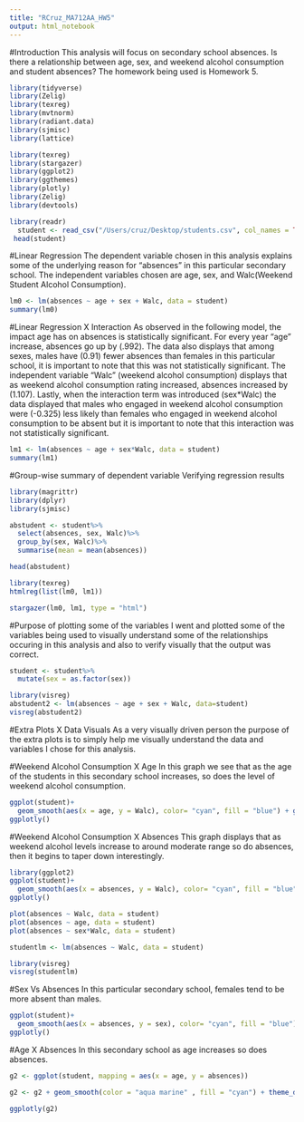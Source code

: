 ```yaml
---
title: "RCruz_MA712AA_HW5"
output: html_notebook
---
```


#Introduction
This analysis will focus on secondary school absences. Is there a relationship between age, sex, and weekend alcohol consumption and student absences? The homework being used is Homework 5.

```r
library(tidyverse)
library(Zelig)
library(texreg)
library(mvtnorm)
library(radiant.data)
library(sjmisc)
library(lattice)
```


```r
library(texreg)
library(stargazer)
library(ggplot2)
library(ggthemes)
library(plotly)
library(Zelig)
library(devtools)
```


```r
library(readr)
  student <- read_csv("/Users/cruz/Desktop/students.csv", col_names = TRUE)
 head(student)
```

#Linear Regression
The dependent variable chosen in this analysis explains some of the underlying reason for "absences" in this particular secondary school. The independent variables chosen are age, sex, and Walc(Weekend Student  Alcohol Consumption).
```r
lm0 <- lm(absences ~ age + sex + Walc, data = student)
summary(lm0)
```

#Linear Regression X Interaction
As observed in the following model, the impact age has on absences is statistically significant. For every year "age" increase, absences go up by (.992).  The data also displays that among sexes, males have (0.91) fewer absences than females in this particular school, it is important to note that this was not statistically significant. The independent variable "Walc" (weekend alcohol consumption) displays that as weekend alcohol consumption rating increased, absences increased by (1.107). Lastly, when the interaction term was introduced (sex*Walc) the data displayed that males who engaged in weekend alcohol consumption were (-0.325) less likely than females who engaged in weekend alcohol consumption to be absent but it is important to note that this interaction was not statistically significant. 

```r
lm1 <- lm(absences ~ age + sex*Walc, data = student)
summary(lm1)
```
#Group-wise summary of dependent variable
Verifying regression results
```r
library(magrittr)
library(dplyr)
library(sjmisc)

abstudent <- student%>%
  select(absences, sex, Walc)%>%
  group_by(sex, Walc)%>%
  summarise(mean = mean(absences))

head(abstudent)
```



```r
library(texreg)
htmlreg(list(lm0, lm1))
```



```r
stargazer(lm0, lm1, type = "html")
```



#Purpose of plotting some of the variables
I went and plotted some of the variables being used to visually understand some of the relationships occuring in this analysis and also to verify visually that the output was correct.

```r

student <- student%>%
  mutate(sex = as.factor(sex))

library(visreg)
abstudent2 <- lm(absences ~ age + sex + Walc, data=student)
visreg(abstudent2)
```



#Extra Plots X Data Visuals
As a very visually driven person the purpose of the extra plots is to simply help me visually understand the data and variables I chose for this analysis.


#Weekend Alcohol Consumption X Age
In this graph we see that as the age of the students in this secondary school increases, so does the level of weekend alcohol consumption.
```r
ggplot(student)+
  geom_smooth(aes(x = age, y = Walc), color= "cyan", fill = "blue") + geom_smooth(aes(x = age, y = Dalc), color= "aqua marine1", fill = "black") + theme_solarized() 
ggplotly()
```


#Weekend Alcohol Consumption X Absences
This graph displays that as weekend alcohol levels increase to around moderate range so do absences, then it begins to taper down interestingly.
```r
library(ggplot2)
ggplot(student)+
  geom_smooth(aes(x = absences, y = Walc), color= "cyan", fill = "blue") + geom_smooth(aes(x = absences, y = Dalc), color= "Aqua Marine1", fill = "black") + theme_dark() + scale_colour_stata()
ggplotly()

```

```r
plot(absences ~ Walc, data = student)
plot(absences ~ age, data = student)
plot(absences ~ sex*Walc, data = student)


```



```r
studentlm <- lm(absences ~ Walc, data = student)

library(visreg)
visreg(studentlm)


```

#Sex Vs Absences
In this particular secondary school, females tend to be more absent than males.
```r
ggplot(student)+
  geom_smooth(aes(x = absences, y = sex), color= "cyan", fill = "blue") + theme_dark() 
ggplotly()
```

#Age X Absences
In this secondary school as age increases so does absences.

```r
g2 <- ggplot(student, mapping = aes(x = age, y = absences))

g2 <- g2 + geom_smooth(color = "aqua marine" , fill = "cyan") + theme_dark()

ggplotly(g2)
```






